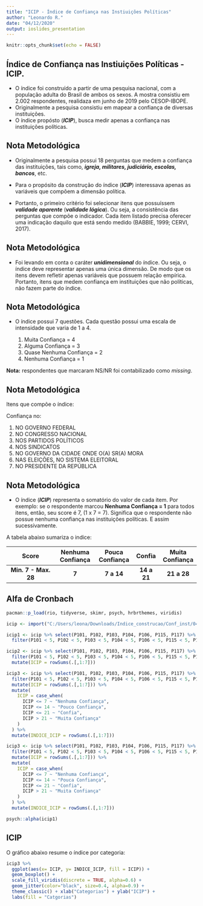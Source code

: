 ```yaml
---
title: "ICIP - Índice de Confiança nas Instiuições Políticas"
author: "Leonardo R."
date: "04/12/2020"
output: ioslides_presentation
---
```


```r
knitr::opts_chunk$set(echo = FALSE)
```

## Índice de Confiança nas Instiuições Políticas - ICIP.

-   O índice foi construído a partir de uma pesquisa nacional, com a população adulta do Brasil de ambos os sexos. A mostra consistiu em 2.002 respondentes, realidaza em junho de 2019 pelo CESOP-IBOPE.
-   Originalmente a pesquisa consistiu em mapear a confiança de diversas instituições.
-   O índice propósto (***ICIP***), busca medir apenas a confiança nas instituições políticas.

## Nota Metodológica

-   Originalmente a pesquisa possui 18 perguntas que medem a confiança das instituições, tais como, ***igreja, militares, judiciário, escolas, bancos***, etc.

-   Para o propósito da construção do índice (***ICIP***) interessava apenas as variáveis que compõem a dimensão política.

-   Portanto, o primeiro critério foi selecionar itens que possuíssem ***validade aparente*** (***validade lógica***). Ou seja, a consistência das perguntas que compõe o indicador. Cada item listado precisa oferecer uma indicação daquilo que está sendo medido (BABBIE, 1999; CERVI, 2017).

## Nota Metodológica

-   Foi levando em conta o caráter ***unidimensional*** do índice. Ou seja, o índice deve representar apenas uma única dimensão. De modo que os itens devem refletir apenas variáveis que possuem relação empírica. Portanto, itens que medem confiança em instituições que não políticas, não fazem parte do índice.

## Nota Metodológica

-   O índice possui 7 questões. Cada questão possui uma escala de intensidade que varia de 1 a 4.

    1.  Muita Confiança = 4
    2.  Alguma Confiança = 3
    3.  Quase Nenhuma Confiança = 2
    4.  Nenhuma Confiança = 1

**Nota:** respondentes que marcaram NS/NR foi contabilizado como *missing*.

## Nota Metodológica

Itens que compõe o índice:

Confiança no:

1.  NO GOVERNO FEDERAL
2.  NO CONGRESSO NACIONAL
3.  NOS PARTIDOS POLÍTICOS
4.  NOS SINDICATOS
5.  NO GOVERNO DA CIDADE ONDE O(A) SR(A) MORA
6.  NAS ELEIÇÕES, NO SISTEMA ELEITORAL
7.  NO PRESIDENTE DA REPÚBLICA

## Nota Metodológica

-   O índice (***ICIP***) representa o somatório do valor de cada item. Por exemplo: se o respondente marcou **Nenhuma Confiança = 1** para todos itens, então, seu score é 7, (1 x 7 = 7). Significa que o respondente não possue nenhuma confiança nas instituições políticas. E assim sucessivamente.

A tabela abaixo sumariza o indice:

|         Score        | Nenhuma Confiança | Pouca Confiança |    Confia   | Muita Confiança |
|:--------------------:|:-----------------:|:---------------:|:-----------:|:---------------:|
| **Min. 7 - Max. 28** |       **7**       |    **7 a 14**   | **14 a 21** |   **21 a 28**   |

## Alfa de Cronbach

```r
pacman::p_load(rio, tidyverse, skimr, psych, hrbrthemes, viridis)

icip <- import("C:/Users/leona/Downloads/Indice_construcao/Conf_inst/04693.SAV")

icip1 <- icip %>% select(P101, P102, P103, P104, P106, P115, P117) %>% 
  filter(P101 < 5, P102 < 5, P103 < 5, P104 < 5, P106 < 5, P115 < 5, P117 < 5)

icip2 <- icip %>% select(P101, P102, P103, P104, P106, P115, P117) %>% 
  filter(P101 < 5, P102 < 5, P103 < 5, P104 < 5, P106 < 5, P115 < 5, P117 < 5) %>% 
  mutate(ICIP = rowSums(.[,1:7]))

icip3 <- icip %>% select(P101, P102, P103, P104, P106, P115, P117) %>% 
  filter(P101 < 5, P102 < 5, P103 < 5, P104 < 5, P106 < 5, P115 < 5, P117 < 5) %>% 
  mutate(ICIP = rowSums(.[,1:7])) %>%
  mutate(
    ICIP = case_when(
      ICIP <= 7 ~ "Nenhuma Confiança",
      ICIP <= 14 ~ "Pouco Confiança",
      ICIP <= 21 ~ "Confia",
      ICIP > 21 ~ "Muita Confiança"
    )
  ) %>% 
  mutate(INDICE_ICIP = rowSums(.[,1:7]))

icip3 <- icip %>% select(P101, P102, P103, P104, P106, P115, P117) %>% 
  filter(P101 < 5, P102 < 5, P103 < 5, P104 < 5, P106 < 5, P115 < 5, P117 < 5) %>% 
  mutate(ICIP = rowSums(.[,1:7])) %>%
  mutate(
    ICIP = case_when(
      ICIP <= 7 ~ "Nenhuma Confiança",
      ICIP <= 14 ~ "Pouca Confiança",
      ICIP <= 21 ~ "Confia",
      ICIP > 21 ~ "Muita Confiança"
    )
  ) %>% 
  mutate(INDICE_ICIP = rowSums(.[,1:7]))
```

```r
psych::alpha(icip1)
```

## ICIP

O gráfico abaixo resume o índice por categoria:

```r
icip3 %>%
  ggplot(aes(x= ICIP, y= INDICE_ICIP, fill = ICIP)) +
  geom_boxplot() +
  scale_fill_viridis(discrete = TRUE, alpha=0.6) +
  geom_jitter(color="black", size=0.4, alpha=0.9) +
  theme_classic() + xlab("Categorias") + ylab("ICIP") + 
  labs(fill = "Catgorias")
```
